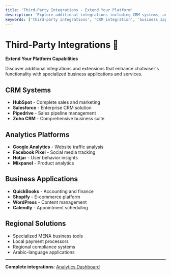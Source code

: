 ```yaml
---
title: 'Third-Party Integrations - Extend Your Platform'
description: 'Explore additional integrations including CRM systems, analytics tools, and specialized business applications for enhanced functionality.'
keywords: ['third-party integrations', 'CRM integration', 'business applications', 'analytics tools', 'platform extensions']
---
```


# Third-Party Integrations 🔗

**Extend Your Platform Capabilities**

Discover additional integrations and extensions that enhance chatwiser's functionality with specialized business applications and services.

## CRM Systems
- **HubSpot** - Complete sales and marketing
- **Salesforce** - Enterprise CRM solution
- **Pipedrive** - Sales pipeline management
- **Zoho CRM** - Comprehensive business suite

## Analytics Platforms
- **Google Analytics** - Website traffic analysis
- **Facebook Pixel** - Social media tracking
- **Hotjar** - User behavior insights
- **Mixpanel** - Product analytics

## Business Applications
- **QuickBooks** - Accounting and finance
- **Shopify** - E-commerce platform
- **WordPress** - Content management
- **Calendly** - Appointment scheduling

## Regional Solutions
- Specialized MENA business tools
- Local payment processors
- Regional compliance systems
- Arabic-language applications

---

**Complete integrations**: [Analytics Dashboard](/en/analytics/dashboard)
